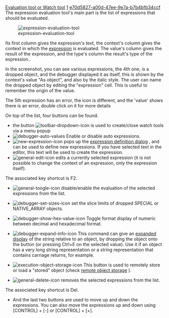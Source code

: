 [[Property:title|Evaluation tool or Watch tool]]
[[Property:weight|1]]
[[Property:uuid|e70d5827-a00d-47ee-9e7a-b7b4bfb34ccf]]
The expression evaluation tool's main part is the list of expressions that should be evaluated.

[[Image:expression-evaluation-tool]]  

Its first column gives the expression's text, the context's column gives the context in which the [[New expression dialog|expression]]  is evaluated. The value's column gives the result of the expression, and the type's column the result's type of the expression.. 

In the screenshot, you can see various expressions, the 4th one, is a dropped object, and the debugger displayed it as itself, this is shown by the context's value "As object", and also by the italic style. The user can name the dropped object by editing the "expression" cell. This is useful to remember the origin of the value. 

The 5th expression has an error, the icon is different, and the 'value' shows there is an error, double click on it for more details 

{{tip| '''Tip''': If the expression returns a non-Void (and non basic type) object, then the corresponding row in the list is pickable, and can be dropped for example in the Watch tool to evaluate expression on it, or even to keep the object over the steppings. }}

{{tip| '''Tip''': holding the mouse pointer over the expression's cell will popup a tooltip with details on the pointed expression }}

On top of the list, four buttons can be found.
* the button  [[Image:toolbar-dropdown-icon]]  is used to create/close watch tools via a menu popup
*   [[Image:debugger-auto-values]]  Enable or disable auto expressions. 
*   [[Image:new-expression-icon]]  pops up the [[New expression dialog|expression definition dialog]] , and can be used to define new expressions. If you have selected text in the editor, this text will be used to create the expression. 
*   [[Image:general-edit-icon]]  edits a currently selected expression (it is not possible to change the context of an expression, only the expression itself). <br/>
The associated key shortcut is F2. 
*   [[Image:general-toogle-icon]]  disable/enable the evaluation of the selected expressions from the list. <br/>

*   [[Image:debugger-set-sizes-icon]]  set the slice limits of dropped <eiffel>SPECIAL</eiffel> or <eiffel>NATIVE_ARRAY</eiffel> objects. <br/>

*   [[Image:debugger-show-hex-value-icon]]  Toggle format display of numeric between decimal and hexadecimal format. <br/>

*   [[Image:debugger-expand-info-icon]]  This command can give an [[Object Viewer (also known as Expanded display)|expanded display]]  of the string relative to an object, by dropping the object onto the button (or pressing Ctrl+E on the selected value). Use it if an object has a very long string representation or a string representation that contains carriage returns, for example. <br/>

*   [[Image:execution-object-storage-icon]]  This button is used to remotely store or load a "stored" object (check [[Debuggee's Object Storage|remote object storage]] ). <br/>

*   [[Image:general-delete-icon]]  removes the selected expressions from the list. <br/>
The associated key shortcut is Del. 
* And the last two buttons are used to move up and down the expressions. You can also move the expressions up and down using [CONTROL] + [-] or [CONTROL] + [+]. 

{{tip| '''Tip''': Dropping an object onto this list lets you define quickly an expression whose context is the dropped object. This avoids having to type object addresses manually. <br/>
If you press the [Control] key during the dropping, you will add the dropped object as itself. }}




